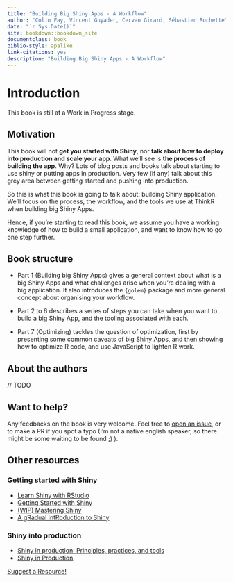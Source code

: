 ```yaml
--- 
title: "Building Big Shiny Apps - A Workflow"
author: "Colin Fay, Vincent Guyader, Cervan Girard, Sébastien Rochette"
date: "`r Sys.Date()`"
site: bookdown::bookdown_site
documentclass: book
biblio-style: apalike
link-citations: yes
description: "Building Big Shiny Apps - A Workflow"
---
```


# Introduction {-}

This book is still at a Work in Progress stage.

## Motivation {-}

This book will not __get you started with Shiny__, nor __talk about how to deploy into production and scale your app__. What we'll see is __the process of building the app__. Why? Lots of blog posts and books talk about starting to use shiny or putting apps in production. Very few (if any) talk about this grey area between getting started and pushing into production. 

So this is what this book is going to talk about: building Shiny application. We'll focus on the process, the workflow, and the tools we use at ThinkR when building big Shiny Apps.

Hence, if you're starting to read this book, we assume you have a working knowledge of how to build a small application, and want to know how to go one step further. 

## Book structure {-}

+ Part 1 (Building big Shiny Apps) gives a general context about what is a big Shiny Apps and what challenges arise when you're dealing with a big application. It also introduces the `{golem}` package and more general concept about organising your workflow.

+ Part 2 to 6 describes a series of steps you can take when you want to build a big Shiny App, and the tooling associated with each.

+ Part 7 (Optimizing) tackles the question of optimization, first by presenting some common caveats of big Shiny Apps, and then showing how to optimize R code, and use JavaScript to lighten R work.

## About the authors {-}

// TODO 

## Want to help? {-}

Any feedbacks on the book is very welcome. Feel free to [open an issue](https://github.com/ThinkR-open/building-shiny-apps-workflow/issues), or to make a PR if you spot a typo (I'm not a native english speaker, so there might be some waiting to be found ;) ).

## Other resources {-}

### Getting started with Shiny  {-}

+ [Learn Shiny with RStudio](https://shiny.rstudio.com/tutorial/)
+ [Getting Started with Shiny](https://ourcodingclub.github.io/2017/03/07/shiny.html)
+ [(WIP) Mastering Shiny](https://github.com/jcheng5/shiny-book)
+ [A gRadual intRoduction to Shiny](https://laderast.github.io/gradual_shiny/)

### Shiny into production  {-}

+ [Shiny in production: Principles, practices, and tools](https://resources.rstudio.com/rstudio-conf-2019/shiny-in-production-principles-practices-and-tools-joe-cheng)
+ [Shiny in Production](https://kellobri.github.io/shiny-prod-book/)

[Suggest a Resource!](https://github.com/ThinkR-open/building-shiny-apps-workflow/issues)